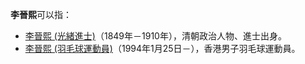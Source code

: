 '''李晉熙'''可以指：
*[[李晉熙_(光緒進士)|李晉熙 (光緒進士)]]（1849年－1910年），清朝政治人物、進士出身。
*[[李晉熙_(羽毛球運動員)|李晉熙 (羽毛球運動員)]]（1994年1月25日－），香港男子羽毛球運動員。
{{消歧义|J|cat=三字李姓人名消歧义}}